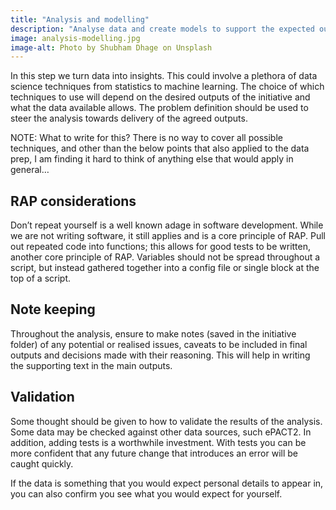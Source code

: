 ```yaml
---
title: "Analysis and modelling"
description: "Analyse data and create models to support the expected outputs"
image: analysis-modelling.jpg
image-alt: Photo by Shubham Dhage on Unsplash
---
```


In this step we turn data into insights. This could involve a plethora of data science techniques from statistics to machine learning. The choice of which techniques to use will depend on the desired outputs of the initiative and what the data available allows. The problem definition should be used to steer the analysis towards delivery of the agreed outputs.

NOTE: What to write for this? There is no way to cover all possible techniques, and other than the below points that also applied to the data prep, I am finding it hard to think of anything else that would apply in general...

## RAP considerations

Don't repeat yourself is a well known adage in software development. While we are not writing software, it still applies and is a core principle of RAP. Pull out repeated code into functions; this allows for good tests to be written, another core principle of RAP. Variables should not be spread throughout a script, but instead gathered together into a config file or single block at the top of a script. 

## Note keeping

Throughout the analysis, ensure to make notes (saved in the initiative folder) of any potential or realised issues, caveats to be included in final outputs and decisions made with their reasoning. This will help in writing the supporting text in the main outputs.

## Validation

Some thought should be given to how to validate the results of the analysis. Some data may be checked against other data sources, such ePACT2. In addition, adding tests is a worthwhile investment. With tests you can be more confident that any future change that introduces an error will be caught quickly.

If the data is something that you would expect personal details to appear in, you can also confirm you see what you would expect for yourself.

